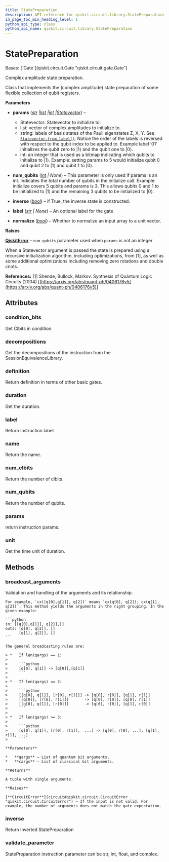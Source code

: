 ```yaml
---
title: StatePreparation
description: API reference for qiskit.circuit.library.StatePreparation
in_page_toc_min_heading_level: 1
python_api_type: class
python_api_name: qiskit.circuit.library.StatePreparation
---
```


# StatePreparation

<Class id="qiskit.circuit.library.StatePreparation" github="https://github.com/qiskit/qiskit/tree/stable/0.25/qiskit/circuit/library/data_preparation/state_preparation.py" signature="qiskit.circuit.library.StatePreparation(params, num_qubits=None, inverse=False, label=None, normalize=False)">
  Bases: [`Gate`](qiskit.circuit.Gate "qiskit.circuit.gate.Gate")

  Complex amplitude state preparation.

  Class that implements the (complex amplitude) state preparation of some flexible collection of qubit registers.

  **Parameters**

  *   **params** ([*str*](https://docs.python.org/3/library/stdtypes.html#str "(in Python v3.12)")  *|*[*list*](https://docs.python.org/3/library/stdtypes.html#list "(in Python v3.12)")  *|*[*int*](https://docs.python.org/3/library/functions.html#int "(in Python v3.12)")  *|*[*Statevector*](qiskit.quantum_info.Statevector "qiskit.quantum_info.states.statevector.Statevector")) –

      *   Statevector: Statevector to initialize to.
      *   list: vector of complex amplitudes to initialize to.
      *   string: labels of basis states of the Pauli eigenstates Z, X, Y. See [`Statevector.from_label()`](qiskit.quantum_info.Statevector#from_label "qiskit.quantum_info.Statevector.from_label"). Notice the order of the labels is reversed with respect to the qubit index to be applied to. Example label ‘01’ initializes the qubit zero to $|1\rangle$ and the qubit one to $|0\rangle$.
      *   int: an integer that is used as a bitmap indicating which qubits to initialize to $|1\rangle$. Example: setting params to 5 would initialize qubit 0 and qubit 2 to $|1\rangle$ and qubit 1 to $|0\rangle$.

  *   **num\_qubits** ([*int*](https://docs.python.org/3/library/functions.html#int "(in Python v3.12)") *| None*) – This parameter is only used if params is an int. Indicates the total number of qubits in the initialize call. Example: initialize covers 5 qubits and params is 3. This allows qubits 0 and 1 to be initialized to $|1\rangle$ and the remaining 3 qubits to be initialized to $|0\rangle$.

  *   **inverse** ([*bool*](https://docs.python.org/3/library/functions.html#bool "(in Python v3.12)")) – if True, the inverse state is constructed.

  *   **label** ([*str*](https://docs.python.org/3/library/stdtypes.html#str "(in Python v3.12)") *| None*) – An optional label for the gate

  *   **normalize** ([*bool*](https://docs.python.org/3/library/functions.html#bool "(in Python v3.12)")) – Whether to normalize an input array to a unit vector.

  **Raises**

  [**QiskitError**](exceptions#qiskit.exceptions.QiskitError "qiskit.exceptions.QiskitError") – `num_qubits` parameter used when `params` is not an integer

  When a Statevector argument is passed the state is prepared using a recursive initialization algorithm, including optimizations, from \[1], as well as some additional optimizations including removing zero rotations and double cnots.

  **References:** \[1] Shende, Bullock, Markov. Synthesis of Quantum Logic Circuits (2004) \[[https://arxiv.org/abs/quant-ph/0406176v5](https://arxiv.org/abs/quant-ph/0406176v5)]

  ## Attributes

  ### condition\_bits

  <Attribute id="qiskit.circuit.library.StatePreparation.condition_bits" name="condition_bits">
    Get Clbits in condition.
  </Attribute>

  ### decompositions

  <Attribute id="qiskit.circuit.library.StatePreparation.decompositions" name="decompositions">
    Get the decompositions of the instruction from the SessionEquivalenceLibrary.
  </Attribute>

  ### definition

  <Attribute id="qiskit.circuit.library.StatePreparation.definition" name="definition">
    Return definition in terms of other basic gates.
  </Attribute>

  ### duration

  <Attribute id="qiskit.circuit.library.StatePreparation.duration" name="duration">
    Get the duration.
  </Attribute>

  ### label

  <Attribute id="qiskit.circuit.library.StatePreparation.label" name="label">
    Return instruction label
  </Attribute>

  ### name

  <Attribute id="qiskit.circuit.library.StatePreparation.name" name="name">
    Return the name.
  </Attribute>

  ### num\_clbits

  <Attribute id="qiskit.circuit.library.StatePreparation.num_clbits" name="num_clbits">
    Return the number of clbits.
  </Attribute>

  ### num\_qubits

  <Attribute id="qiskit.circuit.library.StatePreparation.num_qubits" name="num_qubits">
    Return the number of qubits.
  </Attribute>

  ### params

  <Attribute id="qiskit.circuit.library.StatePreparation.params" name="params">
    return instruction params.
  </Attribute>

  ### unit

  <Attribute id="qiskit.circuit.library.StatePreparation.unit" name="unit">
    Get the time unit of duration.
  </Attribute>

  ## Methods

  ### broadcast\_arguments

  <Function id="qiskit.circuit.library.StatePreparation.broadcast_arguments" name="broadcast_arguments" signature="broadcast_arguments(qargs, cargs)">
    Validation and handling of the arguments and its relationship.

    For example, `cx([q[0],q[1]], q[2])` means `cx(q[0], q[2]); cx(q[1], q[2])`. This method yields the arguments in the right grouping. In the given example:

    ```python
    in: [[q[0],q[1]], q[2]],[]
    outs: [q[0], q[2]], []
          [q[1], q[2]], []
    ```

    The general broadcasting rules are:

    > *   If len(qargs) == 1:
    >
    >     ```python
    >     [q[0], q[1]] -> [q[0]],[q[1]]
    >     ```
    >
    > *   If len(qargs) == 2:
    >
    >     ```python
    >     [[q[0], q[1]], [r[0], r[1]]] -> [q[0], r[0]], [q[1], r[1]]
    >     [[q[0]], [r[0], r[1]]]       -> [q[0], r[0]], [q[0], r[1]]
    >     [[q[0], q[1]], [r[0]]]       -> [q[0], r[0]], [q[1], r[0]]
    >     ```
    >
    > *   If len(qargs) >= 3:
    >
    >     ```python
    >     [q[0], q[1]], [r[0], r[1]],  ...] -> [q[0], r[0], ...], [q[1], r[1], ...]
    >     ```

    **Parameters**

    *   **qargs** – List of quantum bit arguments.
    *   **cargs** – List of classical bit arguments.

    **Returns**

    A tuple with single arguments.

    **Raises**

    [**CircuitError**](circuit#qiskit.circuit.CircuitError "qiskit.circuit.CircuitError") – If the input is not valid. For example, the number of arguments does not match the gate expectation.
  </Function>

  ### inverse

  <Function id="qiskit.circuit.library.StatePreparation.inverse" name="inverse" signature="inverse()">
    Return inverted StatePreparation
  </Function>

  ### validate\_parameter

  <Function id="qiskit.circuit.library.StatePreparation.validate_parameter" name="validate_parameter" signature="validate_parameter(parameter)">
    StatePreparation instruction parameter can be str, int, float, and complex.
  </Function>
</Class>

